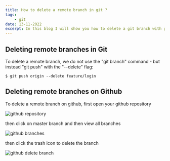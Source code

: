 ```yaml
---
title: How to delete a remote branch in git ?
tags:
    - git
date: 13-11-2022
excerpt: In this blog I will show you how to delete a git branch with git commands as well as from github
---
```


## Deleting remote branches in Git

To delete a remote branch, we do not use the "git branch" command - but instead "git push" with the "--delete" flag:

```shell
$ git push origin --delete feature/login
```

## Deleting remote branches on Github

To delete a remote branch on github, first open your github repository

<div className="w-1/2">
    <Image
        src="/blogs/gh-naman-bk.png"
        alt="github repository"
        width={1897}
        height={1043}
        class="object-contain w-3/4"
    />
</div>

<p className="mt-5">then click on master branch and then view all branches</p>

<div className="w-1/2">
    <Image
        src="/blogs/gh-view-branch.png"
        alt="github branches"
        width={1897}
        height={1043}
        class="object-contain"
    />
</div>
<p className="mt-5">then click the trash icon to delete the branch</p>

<div className="w-1/2">
    <Image
        src="/blogs/gh-delete-branch.png"
        alt="github delete branch"
        width={1897}
        height={1043}
        class="object-contain"
    />
</div>
